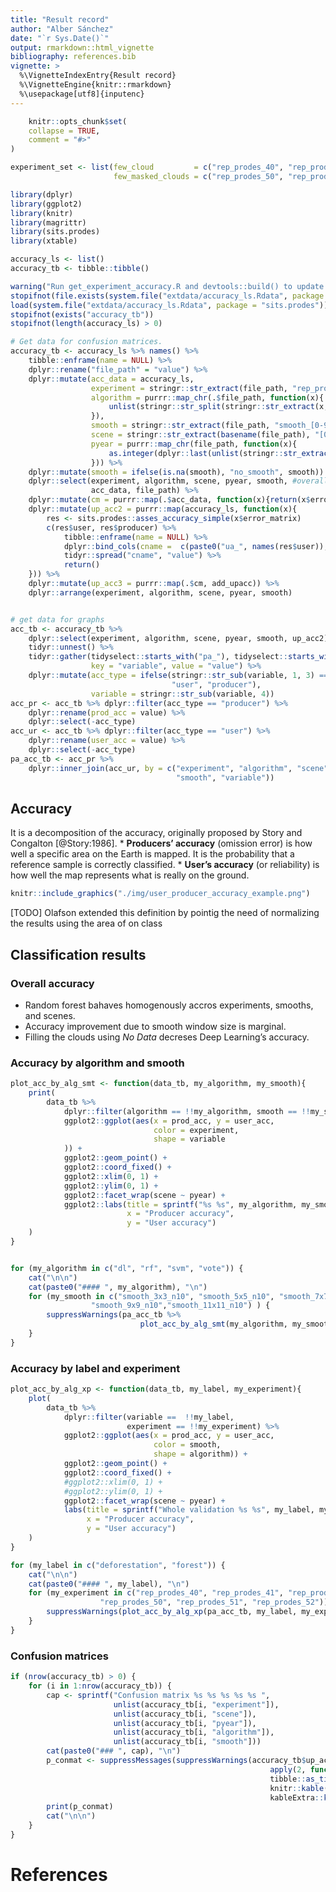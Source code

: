 ```yaml
---
title: "Result record"
author: "Alber Sánchez"
date: "`r Sys.Date()`"
output: rmarkdown::html_vignette
bibliography: references.bib
vignette: >
  %\VignetteIndexEntry{Result record}
  %\VignetteEngine{knitr::rmarkdown}
  %\usepackage[utf8]{inputenc}
---
```


```r
    knitr::opts_chunk$set(
    collapse = TRUE,
    comment = "#>"
)
```


```r

experiment_set <- list(few_cloud         = c("rep_prodes_40", "rep_prodes_41", "rep_prodes_42"), 
                       few_masked_clouds = c("rep_prodes_50", "rep_prodes_51", "rep_prodes_52"))

library(dplyr)
library(ggplot2)
library(knitr)
library(magrittr)
library(sits.prodes)
library(xtable)

accuracy_ls <- list()
accuracy_tb <- tibble::tibble()

warning("Run get_experiment_accuracy.R and devtools::build() to update the data in this package!")
stopifnot(file.exists(system.file("extdata/accuracy_ls.Rdata", package = "sits.prodes")))
load(system.file("extdata/accuracy_ls.Rdata", package = "sits.prodes"))
stopifnot(exists("accuracy_tb"))
stopifnot(length(accuracy_ls) > 0)

# Get data for confusion matrices.
accuracy_tb <- accuracy_ls %>% names() %>% 
    tibble::enframe(name = NULL) %>% 
    dplyr::rename("file_path" = "value") %>% 
    dplyr::mutate(acc_data = accuracy_ls,
                  experiment = stringr::str_extract(file_path, "rep_prodes_[0-9]+"), 
                  algorithm = purrr::map_chr(.$file_path, function(x){
                      unlist(stringr::str_split(stringr::str_extract(x, "results_[a-z]+"), '_'))[2]
                  }), 
                  smooth = stringr::str_extract(file_path, "smooth_[0-9]+x[0-9]+_n[0-9]{2}"), 
                  scene = stringr::str_extract(basename(file_path), "[0-9]{6}"),
                  pyear = purrr::map_chr(file_path, function(x){
                      as.integer(dplyr::last(unlist(stringr::str_extract_all(basename(x), "[0-9]{4}"))))
                  })) %>%
    dplyr::mutate(smooth = ifelse(is.na(smooth), "no_smooth", smooth)) %>% 
    dplyr::select(experiment, algorithm, scene, pyear, smooth, #overall, overall2, up_acc, up_acc2, 
                  acc_data, file_path) %>% 
    dplyr::mutate(cm = purrr::map(.$acc_data, function(x){return(x$error_matrix)})) %>%
    dplyr::mutate(up_acc2 = purrr::map(accuracy_ls, function(x){
        res <- sits.prodes::asses_accuracy_simple(x$error_matrix)
        c(res$user, res$producer) %>%
            tibble::enframe(name = NULL) %>%
            dplyr::bind_cols(cname =  c(paste0("ua_", names(res$user)), paste0("pa_", names(res$producer)))) %>%
            tidyr::spread("cname", "value") %>%
            return()
    })) %>%
    dplyr::mutate(up_acc3 = purrr::map(.$cm, add_upacc)) %>%
    dplyr::arrange(experiment, algorithm, scene, pyear, smooth)


# get data for graphs
acc_tb <- accuracy_tb %>% 
    dplyr::select(experiment, algorithm, scene, pyear, smooth, up_acc2) %>% 
    tidyr::unnest() %>% 
    tidyr::gather(tidyselect::starts_with("pa_"), tidyselect::starts_with("ua_"), 
                  key = "variable", value = "value") %>% 
    dplyr::mutate(acc_type = ifelse(stringr::str_sub(variable, 1, 3) == "ua_", 
                                    "user", "producer"),
                  variable = stringr::str_sub(variable, 4)) 
acc_pr <- acc_tb %>% dplyr::filter(acc_type == "producer") %>% 
    dplyr::rename(prod_acc = value) %>% 
    dplyr::select(-acc_type)
acc_ur <- acc_tb %>% dplyr::filter(acc_type == "user") %>% 
    dplyr::rename(user_acc = value) %>% 
    dplyr::select(-acc_type)
pa_acc_tb <- acc_pr %>% 
    dplyr::inner_join(acc_ur, by = c("experiment", "algorithm", "scene", "pyear", 
                                     "smooth", "variable"))

```




## Accuracy

It is a decomposition of the accuracy, originally proposed by Story and Congalton [@Story:1986].
* **Producers' accuracy** (omission error) is how well a specific area on the Earth is mapped. It 
is the probability that a reference sample is correctly classified. 
* **User's accuracy** (or reliability) is how well the map represents what is really on the ground.


```r
knitr::include_graphics("./img/user_producer_accuracy_example.png")
```


[TODO] Olafson extended this definition by pointig the need of normalizing the results using the area of on class


## Classification results

### Overall accuracy

* Random forest bahaves homogenously accros experiments, smooths, and scenes.
* Accuracy improvement due to smooth window size is marginal.
* Filling the clouds using  *No Data* decreses Deep Learning's accuracy.



### Accuracy by algorithm and smooth


```r

plot_acc_by_alg_smt <- function(data_tb, my_algorithm, my_smooth){
    print(
        data_tb %>% 
            dplyr::filter(algorithm == !!my_algorithm, smooth == !!my_smooth) %>% 
            ggplot2::ggplot(aes(x = prod_acc, y = user_acc, 
                                color = experiment, 
                                shape = variable
            )) +
            ggplot2::geom_point() +
            ggplot2::coord_fixed() +
            ggplot2::xlim(0, 1) +
            ggplot2::ylim(0, 1) +
            ggplot2::facet_wrap(scene ~ pyear) + 
            ggplot2::labs(title = sprintf("%s %s", my_algorithm, my_smooth), 
                          x = "Producer accuracy", 
                          y = "User accuracy")
    )
}


for (my_algorithm in c("dl", "rf", "svm", "vote")) {
    cat("\n\n")
    cat(paste0("#### ", my_algorithm), "\n")
    for (my_smooth in c("smooth_3x3_n10", "smooth_5x5_n10", "smooth_7x7_n10", 
                  "smooth_9x9_n10","smooth_11x11_n10") ) {
        suppressWarnings(pa_acc_tb %>% 
                             plot_acc_by_alg_smt(my_algorithm, my_smooth))
    }
}

```


### Accuracy by label and experiment


```r

plot_acc_by_alg_xp <- function(data_tb, my_label, my_experiment){
    plot(
        data_tb %>% 
            dplyr::filter(variable ==  !!my_label, 
                          experiment == !!my_experiment) %>% 
            ggplot2::ggplot(aes(x = prod_acc, y = user_acc, 
                                color = smooth, 
                                shape = algorithm)) +
            ggplot2::geom_point() +
            ggplot2::coord_fixed() +
            #ggplot2::xlim(0, 1) +
            #ggplot2::ylim(0, 1) +
            ggplot2::facet_wrap(scene ~ pyear) +
            labs(title = sprintf("Whole validation %s %s", my_label, my_experiment),
                 x = "Producer accuracy", 
                 y = "User accuracy")
    )
}

for (my_label in c("deforestation", "forest")) {
    cat("\n\n")
    cat(paste0("#### ", my_label), "\n")
    for (my_experiment in c("rep_prodes_40", "rep_prodes_41", "rep_prodes_42", 
                    "rep_prodes_50", "rep_prodes_51", "rep_prodes_52")) {
        suppressWarnings(plot_acc_by_alg_xp(pa_acc_tb, my_label, my_experiment))
    }
}


```





### Confusion matrices


```r

if (nrow(accuracy_tb) > 0) {
    for (i in 1:nrow(accuracy_tb)) {
        cap <- sprintf("Confusion matrix %s %s %s %s %s ", 
                       unlist(accuracy_tb[i, "experiment"]), 
                       unlist(accuracy_tb[i, "scene"]), 
                       unlist(accuracy_tb[i, "pyear"]),
                       unlist(accuracy_tb[i, "algorithm"]),
                       unlist(accuracy_tb[i, "smooth"]))
        cat(paste0("### ", cap), "\n")
        p_conmat <- suppressMessages(suppressWarnings(accuracy_tb$up_acc3[[i]] %>% 
                                                          apply(2, function(x){x/1}) %>% 
                                                          tibble::as_tibble(rownames = NA, caption = cap) %>% 
                                                          knitr::kable(digits = 2, row.names = TRUE, full_width = FALSE) %>% 
                                                          kableExtra::kable_styling()))
        print(p_conmat)
        cat("\n\n")
    }
}

```






# References

